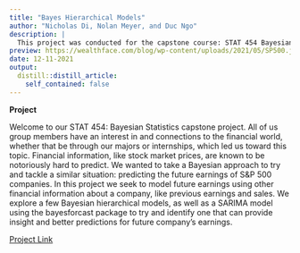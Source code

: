 ```yaml
---
title: "Bayes Hierarchical Models"
author: "Nicholas Di, Nolan Meyer, and Duc Ngo"
description: | 
  This project was conducted for the capstone course: STAT 454 Bayesian Statistics. We utilized Bayes Methods to predict future company earnings!
preview: https://wealthface.com/blog/wp-content/uploads/2021/05/SP500.jpg
date: 12-11-2021
output:
  distill::distill_article:
    self_contained: false
---
```

**Project**

Welcome to our STAT 454: Bayesian Statistics capstone project. All of us group members have an interest in and connections to the financial world, whether that be through our majors or internships, which led us toward this topic. Financial information, like stock market prices, are known to be notoriously hard to predict. We wanted to take a Bayesian approach to try and tackle a similar situation: predicting the future earnings of S&P 500 companies. In this project we seek to model future earnings using other financial information about a company, like previous earnings and sales. We explore a few Bayesian hierarchical models, as well as a SARIMA model using the bayesforcast package to try and identify one that can provide insight and better predictions for future company’s earnings.

[Project Link]( https://nolan-meyer.github.io/bayesian-finance/)